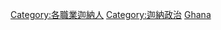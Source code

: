{{Commonscat|Politicians of Ghana}}

[[Category:各職業迦納人|Category:各職業迦納人]]
[[Category:迦納政治|Category:迦納政治]]
[[Category:非洲各国政治人物|Ghana]]